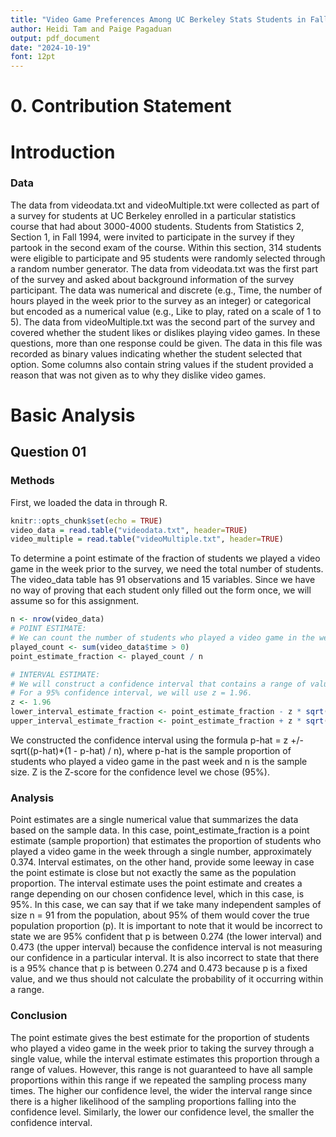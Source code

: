 ```yaml
---
title: "Video Game Preferences Among UC Berkeley Stats Students in Fall 1994"
author: Heidi Tam and Paige Pagaduan
output: pdf_document
date: "2024-10-19"
font: 12pt
---
```


# 0. Contribution Statement

\pagebreak

\pagenumbering{arabic}

# Introduction

### Data
The data from videodata.txt and videoMultiple.txt were collected as part of a survey for students at UC Berkeley enrolled in a particular statistics course that had about 3000-4000 students. Students from Statistics 2, Section 1, in Fall 1994, were invited to participate in the survey if they partook in the second exam of the course. Within this section, 314 students were eligible to participate and 95 students were randomly selected through a random number generator.
The data from videodata.txt was the first part of the survey and asked about background information of the survey participant. The data was numerical and discrete (e.g., Time, the number of hours played in the week prior to the survey as an integer) or categorical but encoded as a numerical value (e.g., Like to play, rated on a scale of 1 to 5).
The data from videoMultiple.txt was the second part of the survey and covered whether the student likes or dislikes playing video games. In these questions, more than one response could be given. The data in this file was recorded as binary values indicating whether the student selected that option. Some columns also contain string values if the student provided a reason that was not given as to why they dislike video games. 

\pagebreak

# Basic Analysis

## Question 01

### Methods
First, we loaded the data in through R.

```r
knitr::opts_chunk$set(echo = TRUE)
video_data = read.table("videodata.txt", header=TRUE)
video_multiple = read.table("videoMultiple.txt", header=TRUE)
```

To determine a point estimate of the fraction of students we played a video game in the week prior to the survey, we need the total number of students. The video_data table has 91 observations and 15 variables. Since we have no way of proving that each student only filled out the form once, we will assume so for this assignment. 

```r
n <- nrow(video_data)
# POINT ESTIMATE:
# We can count the number of students who played a video game in the week prior to the survey by counting the number of students who played a video game for more than zero hours in the week prior. 
played_count <- sum(video_data$time > 0) 
point_estimate_fraction <- played_count / n

# INTERVAL ESTIMATE:
# We will construct a confidence interval that contains a range of values that likely contain the population parameter, the proportion of all students who answered the survey who played a video game in the week prior to the survey. 
# For a 95% confidence interval, we will use z = 1.96.
z <- 1.96
lower_interval_estimate_fraction <- point_estimate_fraction - z * sqrt(point_estimate_fraction * (1 - point_estimate_fraction) / n)
upper_interval_estimate_fraction <- point_estimate_fraction + z * sqrt(point_estimate_fraction * (1 - point_estimate_fraction) / n)
```

We constructed the confidence interval using the formula
p-hat = z +/- sqrt((p-hat)*(1 - p-hat) / n), where p-hat is the sample proportion of students who played a video game in the past week and n is the sample size. Z is the Z-score for the confidence level we chose (95%). 

### Analysis
Point estimates are a single numerical value that summarizes the data based on the sample data. In this case, point_estimate_fraction is a point estimate (sample proportion) that estimates the proportion of students who played a video game in the week through a single number, approximately 0.374.
Interval estimates, on the other hand, provide some leeway in case the point estimate is close but not exactly the same as the population proportion. The interval estimate uses the point estimate and creates a range depending on our chosen confidence level, which in this case, is 95%. In this case, we can say that if we take many independent samples of size n = 91 from the population, about 95% of them would cover the true population proportion (p). 
It is important to note that it would be incorrect to state we are 95% confident that p is between 0.274 (the lower interval) and 0.473 (the upper interval) because the confidence interval is not measuring our confidence in a particular interval. It is also incorrect to state that there is a 95% chance that p is between 0.274 and 0.473 because p is a fixed value, and we thus should not calculate the probability of it occurring within a range. 


### Conclusion
The point estimate gives the best estimate for the proportion of students who played a video game in the week prior to taking the survey through a single value, while the interval estimate estimates this proportion through a range of values. However, this range is not guaranteed to have all sample proportions within this range if we repeated the sampling process many times. The higher our confidence level, the wider the interval range since there is a higher likelihood of the sampling proportions falling into the confidence level. Similarly, the lower our confidence level, the smaller the confidence interval. 

